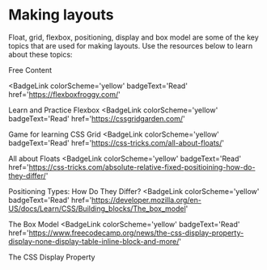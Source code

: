 # Making layouts

Float, grid, flexbox, positioning, display and box model are some of the key topics that are used for making layouts. Use the resources below to learn about these topics:

<ResourceGroupTitle>Free Content</ResourceGroupTitle>

<BadgeLink
  colorScheme='yellow'
  badgeText='Read'
  href='https://flexboxfroggy.com/'
>
  Learn and Practice Flexbox
</BadgeLink>
<BadgeLink
  colorScheme='yellow'
  badgeText='Read'
  href='https://cssgridgarden.com/'
>
  Game for learning CSS Grid
</BadgeLink>
<BadgeLink
  colorScheme='yellow'
  badgeText='Read'
  href='https://css-tricks.com/all-about-floats/'
>
  All about Floats
</BadgeLink>
<BadgeLink
  colorScheme='yellow'
  badgeText='Read'
  href='https://css-tricks.com/absolute-relative-fixed-positioining-how-do-they-differ/'
>
  Positioning Types: How Do They Differ?
</BadgeLink>
<BadgeLink
  colorScheme='yellow'
  badgeText='Read'
  href='https://developer.mozilla.org/en-US/docs/Learn/CSS/Building_blocks/The_box_model'
>
  The Box Model
</BadgeLink>
<BadgeLink
  colorScheme='yellow'
  badgeText='Read'
  href='https://www.freecodecamp.org/news/the-css-display-property-display-none-display-table-inline-block-and-more/'
>
  The CSS Display Property
</BadgeLink>
